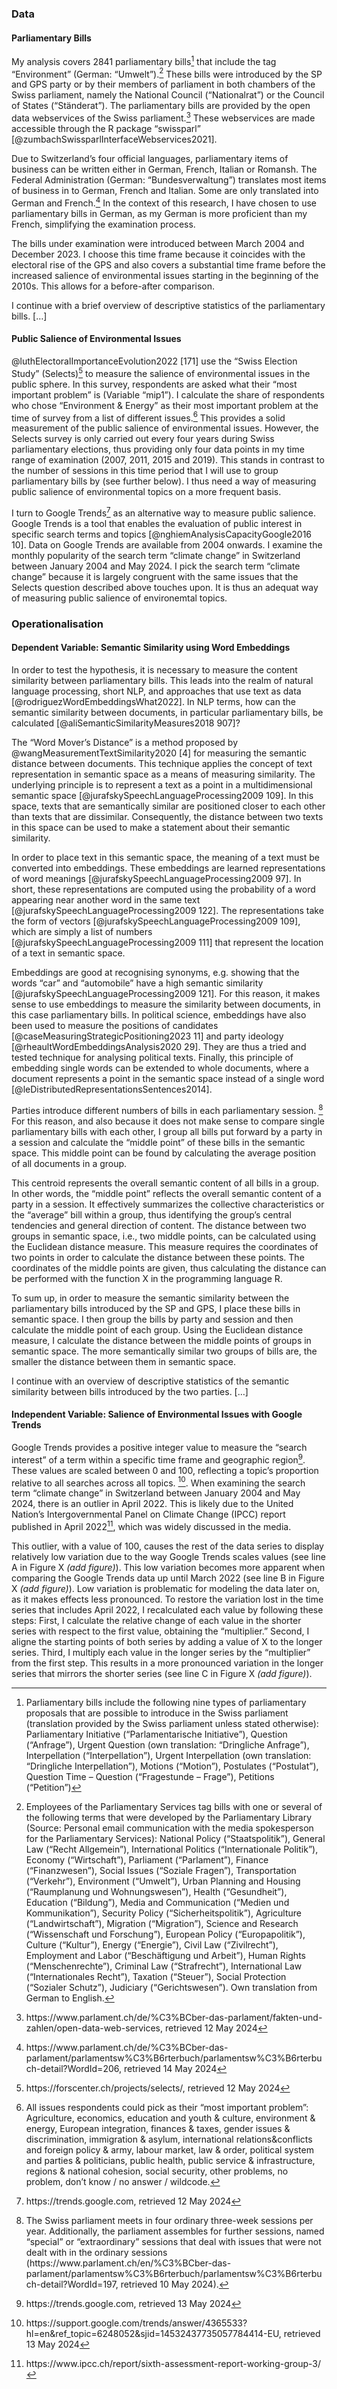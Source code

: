### Data

<!--
Step 1: State what data you use and why. Justify your choice of data. Cite the data and say where it is available
-->

#### Parliamentary Bills
My analysis covers 2841 parliamentary bills^[Parliamentary bills include the following nine types of parliamentary proposals that are possible to introduce in the Swiss parliament (translation provided by the Swiss parliament unless stated otherwise): Parliamentary Initiative (“Parlamentarische Initiative”), Question (“Anfrage”), Urgent Question (own translation: “Dringliche Anfrage”), Interpellation (“Interpellation”), Urgent Interpellation (own translation: “Dringliche Interpellation”), Motions (“Motion”), Postulates (“Postulat”), Question Time – Question (“Fragestunde – Frage”), Petitions (“Petition”)] that include the tag “Environment” (German: “Umwelt”).^[Employees of the Parliamentary Services tag bills with one or several of the following terms that were developed by the Parliamentary Library (Source: Personal email communication with the media spokesperson for the Parliamentary Services): National Policy ("Staatspolitik"), General Law ("Recht Allgemein"), International Politics ("Internationale Politik"), Economy ("Wirtschaft"), Parliament ("Parlament"), Finance ("Finanzwesen"), Social Issues ("Soziale Fragen"), Transportation ("Verkehr"), Environment ("Umwelt"), Urban Planning and Housing ("Raumplanung und Wohnungswesen"), Health ("Gesundheit"), Education ("Bildung"), Media and Communication ("Medien und Kommunikation"), Security Policy ("Sicherheitspolitik"), Agriculture ("Landwirtschaft"), Migration ("Migration"), Science and Research ("Wissenschaft und Forschung"), European Policy ("Europapolitik"), Culture ("Kultur"), Energy ("Energie"), Civil Law ("Zivilrecht"), Employment and Labor ("Beschäftigung und Arbeit"), Human Rights ("Menschenrechte"), Criminal Law ("Strafrecht"), International Law ("Internationales Recht"), Taxation ("Steuer"), Social Protection ("Sozialer Schutz"), Judiciary ("Gerichtswesen”). Own translation from German to English.] These bills were introduced by the SP and GPS party or by their members of parliament in both chambers of the Swiss parliament, namely the National Council (“Nationalrat”) or the Council of States (“Ständerat”). The parliamentary bills are provided by the open data webservices of the Swiss parliament.^[https://www.parlament.ch/de/%C3%BCber-das-parlament/fakten-und-zahlen/open-data-web-services, retrieved 12 May 2024] These webservices are made accessible through the R package “swissparl” [@zumbachSwissparlInterfaceWebservices2021].

Due to Switzerland’s four official languages, parliamentary items of business can be written either in German, French, Italian or Romansh. The Federal Administration (German: “Bundesverwaltung”) translates most items of business in  to German, French and Italian. Some are only translated into German and French.^[https://www.parlament.ch/de/%C3%BCber-das-parlament/parlamentsw%C3%B6rterbuch/parlamentsw%C3%B6rterbuch-detail?WordId=206, retrieved 14 May 2024] In the context of this research, I have chosen to use parliamentary bills in German, as my German is more proficient than my French, simplifying the examination process.

The bills under examination were introduced between March 2004 and December 2023. I choose this time frame because it coincides with the electoral rise of the GPS and also covers a substantial time frame before the increased salience of environmental issues starting in the beginning of the 2010s. This allows for a before-after comparison.

I continue with a brief overview of descriptive statistics of the parliamentary bills. […]

<!--
- EDA
	- number of all/environmental bills over time
	- number of SP/GPS bills over time
	- show number of bills by party strength; divide number of bills from a party by seats in parliament
	- word counts of different groups of bills over time to show that the bills are roughly all the same length
-->

#### Public Salience of Environmental Issues
@luthElectoralImportanceEvolution2022 [171] use the “Swiss Election Study” (Selects)^[https://forscenter.ch/projects/selects/, retrieved 12 May 2024] to measure the salience of environmental issues in the public sphere. In this survey, respondents are asked what their “most important problem” is (Variable “mip1”). I calculate the share of respondents who chose “Environment & Energy” as their most important problem at the time of survey from a list of different issues.^[All issues respondents could pick as their “most important problem”: Agriculture, economics, education and youth & culture, environment & energy, European integration, finances & taxes, gender issues & discrimination, immigration & asylum, international relations&conflicts and foreign policy & army, labour market, law & order, political system and parties & politicians, public health, public service & infrastructure, regions & national cohesion, social security, other problems, no problem, don’t know / no answer / wildcode.] This provides a solid measurement of the public salience of environmental issues. However, the Selects survey is only carried out every four years during Swiss parliamentary elections, thus providing only four data points in my time range of examination (2007, 2011, 2015 and 2019). This stands in contrast to the number of sessions in this time period that I will use to group parliamentary bills by (see further below). I thus need a way of measuring public salience of environmental topics on a more frequent basis.

I turn to Google Trends^[https://trends.google.com, retrieved 12 May 2024] as an alternative way to measure public salience. Google Trends is a tool that enables the evaluation of public interest in specific search terms and topics [@nghiemAnalysisCapacityGoogle2016 10]. Data on Google Trends are available from 2004 onwards. I examine the monthly popularity of the search term “climate change” in Switzerland between January 2004 and May 2024. I pick the search term “climate change” because it is largely congruent with the same issues that the Selects question described above touches upon. It is thus an adequat way of measuring public salience of environemtal topics.

<!--
compare selects with google trends
A brief comparison of both measures show that both Selects and Google Trends generally follow a similar trend line on environmental issues. This underlines the legitimacy of using Google Trends as a way of measuring public salience of environmental topics.
[Add plot from 08_google_trends.R]
-->


### Operationalisation
<!--
Step 2: Measurement – if you create a new measure using the data, explain how you do so. This could include describing coding procedures, the creation of an index, or other forms of measurement.
-->

#### Dependent Variable: Semantic Similarity using Word Embeddings
In order to test the hypothesis, it is necessary to measure the content similarity between parliamentary bills. This leads into the realm of natural language processing, short NLP, and approaches that use text as data [@rodriguezWordEmbeddingsWhat2022]. In NLP terms, how can the semantic similarity between documents, in particular parliamentary bills, be calculated [@aliSemanticSimilarityMeasures2018 907]?

The “Word Mover's Distance” is a method proposed by @wangMeasurementTextSimilarity2020 [4] for measuring the semantic distance between documents. This technique applies the concept of text representation in semantic space as a means of measuring similarity. The underlying principle is to represent a text as a point in a multidimensional semantic space [@jurafskySpeechLanguageProcessing2009 109]. In this space, texts that are semantically similar are positioned closer to each other than texts that are dissimilar. Consequently, the distance between two texts in this space can be used to make a statement about their semantic similarity.

In order to place text in this semantic space, the meaning of a text must be converted into embeddings. These embeddings are learned representations of word meanings [@jurafskySpeechLanguageProcessing2009 97]. In short, these representations are computed using the probability of a word appearing near another word in the same text [@jurafskySpeechLanguageProcessing2009 122]. The representations take the form of vectors [@jurafskySpeechLanguageProcessing2009 109], which are simply a list of numbers [@jurafskySpeechLanguageProcessing2009 111] that represent the location of a text in semantic space.

Embeddings are good at recognising synonyms, e.g. showing that the words “car” and “automobile” have a high semantic similarity [@jurafskySpeechLanguageProcessing2009 121]. For this reason, it makes sense to use embeddings to measure the similarity between documents, in this case parliamentary bills. In political science, embeddings have also been used to measure the positions of candidates [@caseMeasuringStrategicPositioning2023 11] and party ideology [@rheaultWordEmbeddingsAnalysis2020 29]. They are thus a tried and tested technique for analysing political texts. Finally, this principle of embedding single words can be extended to whole documents, where a document represents a point in the semantic space instead of a single word [@leDistributedRepresentationsSentences2014].

Parties introduce different numbers of bills in each parliamentary session. ^[The Swiss parliament meets in four ordinary three-week sessions per year. Additionally, the parliament assembles for further sessions, named “special” or “extraordinary” sessions that deal with issues that were not dealt with in the ordinary sessions (https://www.parlament.ch/en/%C3%BCber-das-parlament/parlamentsw%C3%B6rterbuch/parlamentsw%C3%B6rterbuch-detail?WordId=197, retrieved 10 May 2024).] For this reason, and also because it does not make sense to compare single parliamentary bills with each other, I group all bills put forward by a party in a session and calculate the “middle point” of these bills in the semantic space. This middle point can be found by calculating the average position of all documents in a group.

This centroid represents the overall semantic content of all bills in a group. In other words, the “middle point” reflects the overall semantic content of a party in a session. It effectively summarizes the collective characteristics or the “average” bill within a group, thus identifying the group’s central tendencies and general direction of content. The distance between two groups in semantic space, i.e., two middle points, can be calculated using the Euclidean distance measure. This measure requires the coordinates of two points in order to calculate the distance between these points. The coordinates of the middle points are given, thus calculating the distance can be performed with the function X in the programming language R.

To sum up, in order to measure the semantic similarity between the parliamentary bills introduced by the SP and GPS, I place these bills in semantic space. I then group the bills by party and session and then calculate the middle point of each group. Using the Euclidean distance measure, I calculate the distance between the middle points of groups in semantic space. The more semantically similar two groups of bills are, the smaller the distance between them in semantic space.

I continue with an overview of descriptive statistics of the semantic similarity between bills introduced by the two parties. […]

<!--
- EDA
	- descriptive statistics of distance between the two parties
	- measuring distance between SP and greens over time 
		- on all topics: distance is constant
		- on environmental topics: distance decreases
		- differentiate between bills that only have the tag “environment” and bills with the most common co-tag, e.g. “environment” and “finance” 
	- does one party move closer to the other party or do both parties move?

- nice to have: show difference between grouped by session and grouped by year, as there are outlier session where only few bills are introduced; maybe also filter out “Sondersessionen”, as these are very short and sometimes only cover a certain topic
-->

#### Independent Variable: Salience of Environmental Issues with Google Trends
Google Trends provides a positive integer value to measure the “search interest” of a term within a specific time frame and geographic region^[https://trends.google.com, retrieved 13 May 2024]. These values are scaled between 0 and 100, reflecting a topic's proportion relative to all searches across all topics. ^[https://support.google.com/trends/answer/4365533?hl=en&ref_topic=6248052&sjid=14532437735057784414-EU, retrieved 13 May 2024]. When examining the search term "climate change" in Switzerland between January 2004 and May 2024, there is an outlier in April 2022. This is likely due to the United Nation’s Intergovernmental Panel on Climate Change (IPCC) report published in April 2022^[https://www.ipcc.ch/report/sixth-assessment-report-working-group-3/], which was widely discussed in the media.

This outlier, with a value of 100, causes the rest of the data series to display relatively low variation due to the way Google Trends scales values (see line A in Figure X _(add figure)_). This low variation becomes more apparent when comparing the Google Trends data up until March 2022 (see line B in Figure X _(add figure)_). Low variation is problematic for modeling the data later on, as it makes effects less pronounced. To restore the variation lost in the time series that includes April 2022, I recalculated each value by following these steps: First, I calculate the relative change of each value in the shorter series with respect to the first value, obtaining the "multiplier." Second, I aligne the starting points of both series by adding a value of X to the longer series. Third, I multiply each value in the longer series by the "multiplier" from the first step. This results in a more pronounced variation in the longer series that mirrors the shorter series (see line C in Figure X _(add figure)_).
